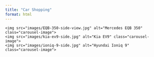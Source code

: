 ```yaml
---
title: "Car Shopping"
format: html
---
```


::: {=html}

<div class="carousel">
  <div class="carousel-track">
    <img src="images/EQB-350-side-view.jpg" alt="Mercedes EQB 350" class="carousel-image">
    <img src="images/kia-ev9-side.jpg" alt="Kia EV9" class="carousel-image">
    <img src="images/ioniq-9-side.jpg" alt="Hyundai Ioniq 9" class="carousel-image">
  </div>
</div>

:::
